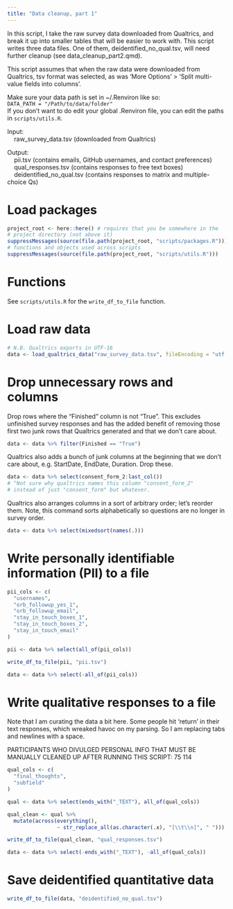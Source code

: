 ```yaml
---
title: "Data cleanup, part 1"
---
```


In this script, I take the raw survey data downloaded from Qualtrics, and break it up into smaller tables that will be easier to work with. This script writes three data files. One of them, deidentified_no_qual.tsv, will need further cleanup (see data_cleanup_part2.qmd).

This script assumes that when the raw data were downloaded from Qualtrics, tsv format was selected, as was 'More Options' > 'Split multi-value fields into columns'.

Make sure your data path is set in ~/.Renviron like so:\
```DATA_PATH = "/Path/to/data/folder"```\
If you don't want to do edit your global .Renviron file, you can edit the paths in `scripts/utils.R`.

Input:\
&nbsp;&nbsp;&nbsp;&nbsp;raw_survey_data.tsv (downloaded from Qualtrics)\

Output: \
&nbsp;&nbsp;&nbsp;&nbsp;pii.tsv (contains emails, GitHub usernames, and contact preferences)\
&nbsp;&nbsp;&nbsp;&nbsp;qual_responses.tsv (contains responses to free text boxes)\
&nbsp;&nbsp;&nbsp;&nbsp;deidentified_no_qual.tsv (contains responses to matrix and multiple-choice Qs)\

# Load packages
```r
project_root <- here::here() # requires that you be somewhere in the
# project directory (not above it)
suppressMessages(source(file.path(project_root, "scripts/packages.R")))
# functions and objects used across scripts
suppressMessages(source(file.path(project_root, "scripts/utils.R")))
```

# Functions
See `scripts/utils.R` for the `write_df_to_file` function.

# Load raw data
```r
# N.B. Qualtrics exports in UTF-16
data <- load_qualtrics_data("raw_survey_data.tsv", fileEncoding = "utf-16")
```

# Drop unnecessary rows and columns
Drop rows where the "Finished" column is not "True". This excludes unfinished survey responses and has the added benefit of removing those first two junk rows that Qualtrics generated and that we don't care about.
```r
data <- data %>% filter(Finished == "True")
```

Qualtrics also adds a bunch of junk columns at the beginning that we don't care about, e.g. StartDate, EndDate, Duration. Drop these.
```r
data <- data %>% select(consent_form_2:last_col())
# ^Not sure why qualtrics names this column "consent_form_2"
# instead of just "consent_form" but whatever.
```

Qualtrics also arranges columns in a sort of arbitrary order; let's reorder them. Note, this command sorts alphabetically so questions are no longer in survey order.
```r
data <- data %>% select(mixedsort(names(.)))
```

# Write personally identifiable information (PII) to a file
```r
pii_cols <- c(
  "usernames",
  "orb_followup_yes_1",
  "orb_followup_email",
  "stay_in_touch_boxes_1",
  "stay_in_touch_boxes_2",
  "stay_in_touch_email"
)

pii <- data %>% select(all_of(pii_cols))

write_df_to_file(pii, "pii.tsv")

data <- data %>% select(-all_of(pii_cols))
```

# Write qualitative responses to a file
Note that I am curating the data a bit here. Some people hit 'return' in their text responses, which wreaked havoc on my parsing. So I am replacing tabs and newlines with a space.

PARTICIPANTS WHO DIVULGED PERSONAL INFO THAT MUST BE MANUALLY CLEANED UP AFTER RUNNING THIS SCRIPT:
75
114
```r
qual_cols <- c(
  "final_thoughts",
  "subfield"
)

qual <- data %>% select(ends_with("_TEXT"), all_of(qual_cols))

qual_clean <- qual %>%
  mutate(across(everything(),
                ~ str_replace_all(as.character(.x), "[\\t\\n]", " ")))

write_df_to_file(qual_clean, "qual_responses.tsv")

data <- data %>% select(-ends_with("_TEXT"), -all_of(qual_cols))
```

# Save deidentified quantitative data
```r
write_df_to_file(data, "deidentified_no_qual.tsv")
```